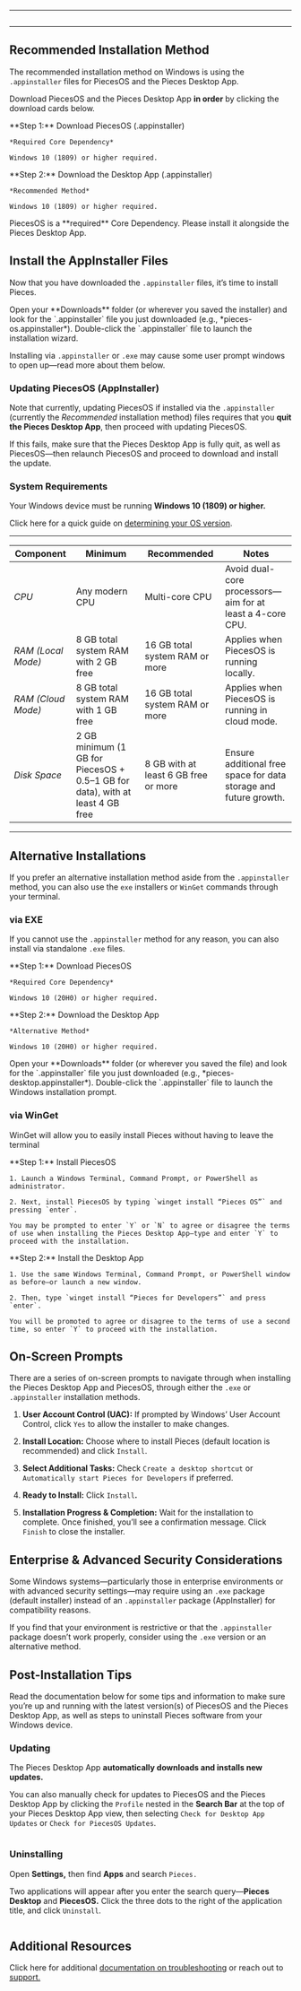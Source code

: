 ***

<Image src="https://storage.googleapis.com/hashnode_product_documentation_assets/meet_pieces_assets/trimmed_windows_banner.png" alt="" align="center" fullwidth="true" />

***

## Recommended Installation Method

The recommended installation method on Windows is using the `.appinstaller` files for PiecesOS and the Pieces Desktop App.

Download PiecesOS and the Pieces Desktop App **in order** by clicking the download cards below.

<CardGroup cols={2}>
  <Card title="Download — PiecesOS" image="https://cdn.hashnode.com/res/hashnode/image/upload/v1744838532993/0aceacdb-4e3f-4e09-8175-eb8b389f26e9.webp" href="https://builds.pieces.app/stages/production/appinstaller/os_server.appinstaller">
    **Step 1:** Download PiecesOS (.appinstaller)

    *Required Core Dependency*

    Windows 10 (1809) or higher required.
  </Card>

  <Card title="Download — Pieces Desktop App" image="https://cdn.hashnode.com/res/hashnode/image/upload/v1744838536184/842e4eed-5111-45d2-8157-23bb8fa64049.webp" href="https://builds.pieces.app/stages/production/appinstaller/pieces_for_x.appinstaller">
    **Step 2:** Download the Desktop App (.appinstaller)

    *Recommended Method*

    Windows 10 (1809) or higher required.
  </Card>
</CardGroup>

<Callout type="alert">
  PiecesOS is a **required** Core Dependency. Please install it alongside the Pieces Desktop App.
</Callout>

## Install the AppInstaller Files

Now that you have downloaded the `.appinstaller` files, it’s time to install Pieces.

<Steps>
  <Step title="Find Saved Location">
    Open your **Downloads** folder (or wherever you saved the installer) and look for the `.appinstaller` file you just downloaded (e.g., *pieces-os.appinstaller*).
  </Step>

  <Step title="Open the Installer">
    Double-click the `.appinstaller` file to launch the installation wizard.
  </Step>
</Steps>

Installing via `.appinstaller` or `.exe` may cause some user prompt windows to open up—read more about them below.

### Updating PiecesOS (AppInstaller)

Note that currently, updating PiecesOS if installed via the `.appinstaller` (currently the *Recommended* installation method) files requires that you **quit the Pieces Desktop App**, then proceed with updating PiecesOS.

If this fails, make sure that the Pieces Desktop App is fully quit, as well as PiecesOS—then relaunch PiecesOS and proceed to download and install the update.

### System Requirements

Your Windows device must be running **Windows 10 (1809) or higher.**

Click here for a quick guide on [determining your OS version](https://docs.pieces.app/products/meet-pieces/troubleshooting/windows#checking-windows-version).

***

| **Component**      | **Minimum**                                                                   | **Recommended**                      | **Notes**                                                        |
| ------------------ | ----------------------------------------------------------------------------- | ------------------------------------ | ---------------------------------------------------------------- |
| *CPU*              | Any modern CPU                                                                | Multi-core CPU                       | Avoid dual-core processors—aim for at least a 4-core CPU.        |
| *RAM (Local Mode)* | 8 GB total system RAM with 2 GB free                                          | 16 GB total system RAM or more       | Applies when PiecesOS is running locally.                        |
| *RAM (Cloud Mode)* | 8 GB total system RAM with 1 GB free                                          | 16 GB total system RAM or more       | Applies when PiecesOS is running in cloud mode.                  |
| *Disk Space*       | 2 GB minimum (1 GB for PiecesOS + 0.5–1 GB for data), with at least 4 GB free | 8 GB with at least 6 GB free or more | Ensure additional free space for data storage and future growth. |

***

## Alternative Installations

If you prefer an alternative installation method aside from the `.appinstaller` method, you can also use the `exe` installers or `WinGet` commands through your terminal.

### via EXE

If you cannot use the `.appinstaller` method for any reason, you can also install via standalone `.exe` files.

<CardGroup cols={2}>
  <Card title="Download — PiecesOS (EXE)" image="https://cdn.hashnode.com/res/hashnode/image/upload/v1744838635517/4e03efa6-cdd4-4187-a2c9-8fabb128b291.webp" href="https://builds.pieces.app/stages/production/os_server/windows-exe/download?download=true&product=DOCUMENTATION_WEBSITE&_gl=1*h3r9du*_gcl_au*MTIwMTc3MzI1NS4xNzQxMDIwNzMx*_ga*MTE4MjM0Njk4MC4xNzQxMDIwNzMx*_ga_BVYEFRWCYX*MTc0MTc4OTgwNS40LjEuMTc0MTgwMjA0OS41OC4wLjA.">
    **Step 1:** Download PiecesOS

    *Required Core Dependency*

    Windows 10 (20H0) or higher required.
  </Card>

  <Card title="Download — Pieces Desktop App (EXE)" image="https://cdn.hashnode.com/res/hashnode/image/upload/v1744838637934/aeebf045-f502-4896-8d99-104607d9ede1.webp" href="https://builds.pieces.app/stages/production/pieces_for_x/windows-exe/download?download=true&product=DOCUMENTATION_WEBSITE&_gl=1*1a9yqbf*_gcl_au*OTQ5NDE1NTA4LjE3Mzk0NjU4MzM.*_ga*MTI0OTgzMTMuMTcyNDA5ODQwNg..*_ga_BVYEFRWCYX*MTc0MDc4MjM4Mi44LjAuMTc0MDc4MjM4Mi42MC4wLjA.">
    **Step 2:** Download the Desktop App

    *Alternative Method*

    Windows 10 (20H0) or higher required.
  </Card>
</CardGroup>

<Steps>
  <Step title="Find Saved Location">
    Open your **Downloads** folder (or wherever you saved the file) and look for the `.appinstaller` file you just downloaded (e.g., *pieces-desktop.appinstaller*).
  </Step>

  <Step title="Open the Installer">
    Double-click the `.appinstaller` file to launch the Windows installation prompt.
  </Step>
</Steps>

### via WinGet

WinGet will allow you to easily install Pieces without having to leave the terminal

<CardGroup cols={2}>
  <Card title="WinGet — PiecesOS" image="https://cdn.hashnode.com/res/hashnode/image/upload/v1742407333527/2124ccc5-5015-4be6-909e-4a743fc02104.webp">
    **Step 1:** Install PiecesOS

    1. Launch a Windows Terminal, Command Prompt, or PowerShell as administrator.

    2. Next, install PiecesOS by typing `winget install “Pieces OS”` and pressing `enter`.

    You may be prompted to enter `Y` or `N` to agree or disagree the terms of use when installing the Pieces Desktop App—type and enter `Y` to proceed with the installation.
  </Card>

  <Card title="WinGet — Pieces for Developers" image="https://cdn.hashnode.com/res/hashnode/image/upload/v1742407336840/6b4388ed-d065-4afa-9459-699b78240db3.webp">
    **Step 2:** Install the Desktop App

    1. Use the same Windows Terminal, Command Prompt, or PowerShell window as before—or launch a new window.

    2. Then, type `winget install “Pieces for Developers”` and press `enter`.

    You will be promoted to agree or disagree to the terms of use a second time, so enter `Y` to proceed with the installation.
  </Card>
</CardGroup>

## On-Screen Prompts

There are a series of on-screen prompts to navigate through when installing the Pieces Desktop App and PiecesOS, through either the `.exe` or `.appinstaller` installation methods.

1. **User Account Control (UAC):** If prompted by Windows’ User Account Control, click `Yes` to allow the installer to make changes.

2. **Install Location:** Choose where to install Pieces (default location is recommended) and click `Install`.

3. **Select Additional Tasks:** Check `Create a desktop shortcut` or `Automatically start Pieces for Developers` if preferred.

4. **Ready to Install:** Click `Install`**.**

5. **Installation Progress & Completion:** Wait for the installation to complete. Once finished, you’ll see a confirmation message. Click `Finish` to close the installer.

## Enterprise & Advanced Security Considerations

Some Windows systems—particularly those in enterprise environments or with advanced security settings—may require using an `.exe` package (default installer) instead of an `.appinstaller` package (AppInstaller) for compatibility reasons.

If you find that your environment is restrictive or that the `.appinstaller` package doesn’t work properly, consider using the `.exe` version or an alternative method.

## Post-Installation Tips

Read the documentation below for some tips and information to make sure you’re up and running with the latest version(s) of PiecesOS and the Pieces Desktop App, as well as steps to uninstall Pieces software from your Windows device.

### Updating

The Pieces Desktop App **automatically downloads and installs new updates.**

You can also manually check for updates to PiecesOS and the Pieces Desktop App by clicking the `Profile` nested in the **Search Bar** at the top of your Pieces Desktop App view, then selecting `Check for Desktop App Updates` or `Check for PiecesOS Updates`.

<Image src="https://storage.googleapis.com/hashnode_product_documentation_assets/meet_pieces_assets/meet_pieces/get_started/windows/windows_check_pfd_for_updates.gif" alt="" align="center" fullwidth="true" />

### Uninstalling

Open **Settings,** then find **Apps** and search `Pieces.`

Two applications will appear after you enter the search query—**Pieces Desktop** and **PiecesOS.** Click the three dots to the right of the application title, and click `Uninstall`.

<Image src="https://storage.googleapis.com/hashnode_product_documentation_assets/meet_pieces_assets/meet_pieces/get_started/windows/uninstalling_on_windows.gif" alt="" align="center" fullwidth="true" />

## Additional Resources

Click here for additional [documentation on troubleshooting](https://docs.pieces.app/products/meet-pieces/troubleshooting) or reach out to [support.](https://docs.pieces.app/products/support)
